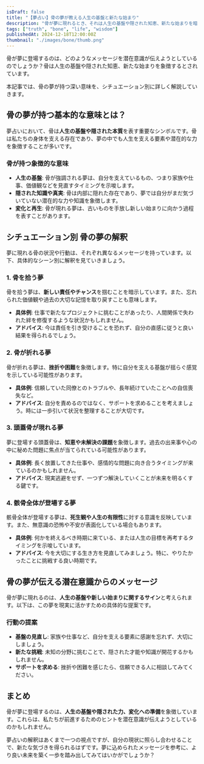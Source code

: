 ```yaml
---
isDraft: false
title: "【夢占い】骨の夢が教える人生の基盤と新たな始まり"
description: "骨が夢に現れるとき、それは人生の基盤や隠された知恵、新たな始まりを暗示します。拾う・折れるなどシーン別に、夢占いや心理学の視点から深く解説します。"
tags: ["truth", "bone", "life", "wisdom"]
publishedAt: 2024-12-18T12:00:00Z
thumbnail: "./images/bone/thumb.png"
---
```


骨が夢に登場するのは、どのようなメッセージを潜在意識が伝えようとしているのでしょうか？骨は人生の基盤や隠された知恵、新たな始まりを象徴するとされています。

本記事では、骨の夢が持つ深い意味を、シチュエーション別に詳しく解説していきます。

<TableOfContents />

<AdUnitToc />

## 骨の夢が持つ基本的な意味とは？

夢占いにおいて、骨は<strong>人生の基盤や隠された本質</strong>を表す重要なシンボルです。骨は私たちの身体を支える存在であり、夢の中でも人生を支える要素や潜在的な力を象徴することが多いです。

### 骨が持つ象徴的な意味

- <strong>人生の基盤</strong>:
  骨が強調される夢は、自分を支えているもの、つまり家族や仕事、価値観などを見直すタイミングを示唆します。
- <strong>隠された知識や真実</strong>:
  骨は内部に隠れた存在であり、夢では自分がまだ気づいていない潜在的な力や知識を象徴します。
- <strong>変化と再生</strong>: 骨が現れる夢は、古いものを手放し新しい始まりに向かう過程を表すことがあります。

<AdUnit />

## シチュエーション別 骨の夢の解釈

夢に現れる骨の状況や行動は、それぞれ異なるメッセージを持っています。以下、具体的なシーン別に解釈を見ていきましょう。

### 1. 骨を拾う夢

骨を拾う夢は、<strong>新しい責任やチャンス</strong>を掴むことを暗示しています。また、忘れられた価値観や過去の大切な記憶を取り戻すことも意味します。

- <strong>具体例</strong>:
  仕事で新たなプロジェクトに挑むことがあったり、人間関係で失われた絆を修復するような状況かもしれません。
- <strong>アドバイス</strong>: 今は責任を引き受けることを恐れず、自分の直感に従うと良い結果を得られるでしょう。

### 2. 骨が折れる夢

骨が折れる夢は、<strong>挫折や困難</strong>を象徴します。特に自分を支える基盤が揺らぐ感覚を示している可能性があります。

- <strong>具体例</strong>: 信頼していた同僚とのトラブルや、長年続けていたことへの自信喪失など。
- <strong>アドバイス</strong>:
  自分を責めるのではなく、サポートを求めることを考えましょう。時には一歩引いて状況を整理することが大切です。

### 3. 頭蓋骨が現れる夢

夢に登場する頭蓋骨は、<strong>知恵や未解決の課題</strong>を象徴します。過去の出来事や心の中に秘めた問題に焦点が当てられている可能性があります。

- <strong>具体例</strong>: 長く放置してきた仕事や、感情的な問題に向き合うタイミングが来ているのかもしれません。
- <strong>アドバイス</strong>: 現実逃避をせず、一つずつ解決していくことが未来を明るくする鍵です。

### 4. 骸骨全体が登場する夢

骸骨全体が登場する夢は、<strong>死生観や人生の有限性</strong>に対する意識を反映しています。また、無意識の恐怖や不安が表面化している場合もあります。

- <strong>具体例</strong>: 何かを終えるべき時期に来ている、または人生の目標を再考するタイミングを示唆しています。
- <strong>アドバイス</strong>: 今を大切にする生き方を見直してみましょう。特に、やりたかったことに挑戦する良い時期です。

<AdUnit />

## 骨の夢が伝える潜在意識からのメッセージ

骨が夢に現れるのは、<strong>人生の基盤や新しい始まりに関するサイン</strong>と考えられます。以下は、この夢を現実に活かすための具体的な提案です。

### 行動の提案

- <strong>基盤の見直し</strong>: 家族や仕事など、自分を支える要素に感謝を忘れず、大切にしましょう。
- <strong>新たな挑戦</strong>: 未知の分野に挑むことで、隠された才能や知識が開花するかもしれません。
- <strong>サポートを求める</strong>: 挫折や困難を感じたら、信頼できる人に相談してみてください。

<AdUnit />

## まとめ

骨が夢に登場するのは、<strong>人生の基盤や隠された力、変化への準備</strong>を象徴しています。これらは、私たちが前進するためのヒントを潜在意識が伝えようとしているのかもしれません。

夢占いの解釈はあくまで一つの視点ですが、自分の現状に照らし合わせることで、新たな気づきを得られるはずです。夢に込められたメッセージを参考に、より良い未来を築く一歩を踏み出してみてはいかがでしょうか？
